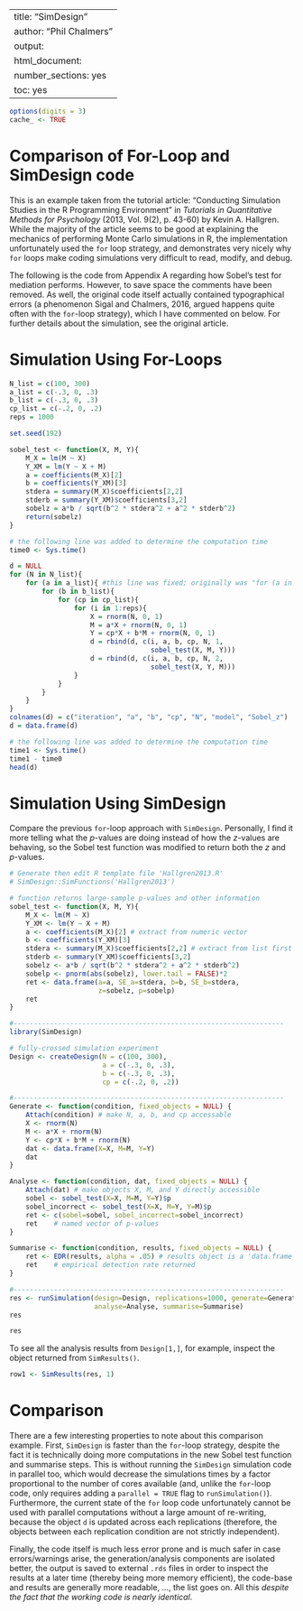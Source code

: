 %\VignetteIndexEntry{SimDesign}
%\VignetteEngine{knitr::knitr}
---
title: "SimDesign"
author: "Phil Chalmers"
output:
  html_document:
    number_sections: yes
    toc: yes
---

```r
options(digits = 3)
cache_ <- TRUE
```


# Comparison of For-Loop and SimDesign code

This is an example taken from the tutorial article: "Conducting Simulation Studies in the
R Programming Environment" in *Tutorials in Quantitative Methods for Psychology*
(2013, Vol. 9(2), p. 43-60) by Kevin A. Hallgren. While the majority of the article seems to be good at explaining the mechanics of performing Monte Carlo simulations in R, the implementation unfortunately used the `for` loop strategy, and demonstrates very nicely why `for` loops make coding simulations very difficult to read, modify, and debug. 

The following is the code from Appendix A regarding how Sobel's test for mediation performs. However, to save space the comments have been removed. As well, the original code itself actually contained typographical errors (a phenomenon Sigal and Chalmers, 2016, argued happens quite often with the `for`-loop strategy), which I have commented on below. For further details about the simulation, see the original article. 

# Simulation Using For-Loops

```r
N_list = c(100, 300)
a_list = c(-.3, 0, .3)
b_list = c(-.3, 0, .3)
cp_list = c(-.2, 0, .2) 
reps = 1000

set.seed(192)

sobel_test <- function(X, M, Y){
    M_X = lm(M ~ X)
    Y_XM = lm(Y ~ X + M)
    a = coefficients(M_X)[2]
    b = coefficients(Y_XM)[3]
    stdera = summary(M_X)$coefficients[2,2] 
    stderb = summary(Y_XM)$coefficients[3,2]
    sobelz = a*b / sqrt(b^2 * stdera^2 + a^2 * stderb^2) 
    return(sobelz)
}

# the following line was added to determine the computation time
time0 <- Sys.time()

d = NULL
for (N in N_list){
    for (a in a_list){ #this line was fixed; originally was "for (a in 1:a_list){"
        for (b in b_list){
            for (cp in cp_list){
                for (i in 1:reps){
                    X = rnorm(N, 0, 1)
                    M = a*X + rnorm(N, 0, 1)
                    Y = cp*X + b*M + rnorm(N, 0, 1)
                    d = rbind(d, c(i, a, b, cp, N, 1,
                                   sobel_test(X, M, Y)))
                    d = rbind(d, c(i, a, b, cp, N, 2,
                                   sobel_test(X, Y, M)))
                }
            }
        }
    }
}
colnames(d) = c("iteration", "a", "b", "cp", "N", "model", "Sobel_z")
d = data.frame(d)

# the following line was added to determine the computation time
time1 <- Sys.time()
time1 - time0
head(d)
```

# Simulation Using SimDesign

Compare the previous `for`-loop approach with `SimDesign`. Personally, I find it more telling what the $p$-values are doing instead of how the $z$-values are behaving, so the Sobel test function was modified to return both the $z$ and $p$-values.

```r
# Generate then edit R template file 'Hallgren2013.R'
# SimDesign::SimFunctions('Hallgren2013')

# function returns large-sample p-values and other information
sobel_test <- function(X, M, Y){
    M_X <- lm(M ~ X)
    Y_XM <- lm(Y ~ X + M)
    a <- coefficients(M_X)[2] # extract from numeric vector
    b <- coefficients(Y_XM)[3]
    stdera <- summary(M_X)$coefficients[2,2] # extract from list first then matrix 
    stderb <- summary(Y_XM)$coefficients[3,2]
    sobelz <- a*b / sqrt(b^2 * stdera^2 + a^2 * stderb^2)
    sobelp <- pnorm(abs(sobelz), lower.tail = FALSE)*2
    ret <- data.frame(a=a, SE_a=stdera, b=b, SE_b=stdera, 
                      z=sobelz, p=sobelp)
    ret
}

#-------------------------------------------------------------------
library(SimDesign)

# fully-crossed simulation experiment
Design <- createDesign(N = c(100, 300),
                       a = c(-.3, 0, .3),
                       b = c(-.3, 0, .3),
                       cp = c(-.2, 0, .2))

#-------------------------------------------------------------------
Generate <- function(condition, fixed_objects = NULL) {
    Attach(condition) # make N, a, b, and cp accessable
    X <- rnorm(N)
    M <- a*X + rnorm(N)
    Y <- cp*X + b*M + rnorm(N)
    dat <- data.frame(X=X, M=M, Y=Y) 
    dat    
}

Analyse <- function(condition, dat, fixed_objects = NULL) {
    Attach(dat) # make objects X, M, and Y directly accessible
    sobel <- sobel_test(X=X, M=M, Y=Y)$p      
    sobel_incorrect <- sobel_test(X=X, M=Y, Y=M)$p    
    ret <- c(sobel=sobel, sobel_incorrect=sobel_incorrect) 
    ret    # named vector of p-values
}

Summarise <- function(condition, results, fixed_objects = NULL) {
    ret <- EDR(results, alpha = .05) # results object is a 'data.frame'
    ret    # empirical detection rate returned
}

#-------------------------------------------------------------------
res <- runSimulation(design=Design, replications=1000, generate=Generate, 
                     analyse=Analyse, summarise=Summarise)
res
```

```r
res
```

To see all the analysis results from `Design[1,]`, for example, inspect the object returned from `SimResults()`.

```r
row1 <- SimResults(res, 1)
```

# Comparison

There are a few interesting properties to note about this comparison example. First, `SimDesign` is faster than the `for`-loop strategy, despite the fact it is technically doing more computations in the new Sobel test function and summarise steps. This is without running the `SimDesign` simulation code in parallel too, which would decrease the simulations times by a factor proportional to the number of cores available (and, unlike the `for`-loop code, only requires adding a `parallel = TRUE` flag to `runSimulation()`). Furthermore, the current state of the `for` loop code unfortunately cannot be used with parallel computations without a large amount of re-writing, because the object `d` is updated across each replications (therefore, the objects between each replication condition are not strictly independent).

Finally, the code itself is much less error prone and is much safer in case errors/warnings arise, the generation/analysis components are isolated better, the output is saved to external `.rds` files in order to inspect the results at a later time (thereby being more memory efficient), the code-base and results are generally more readable, ..., the list goes on. All this *despite the fact that the working code is nearly identical*. 
